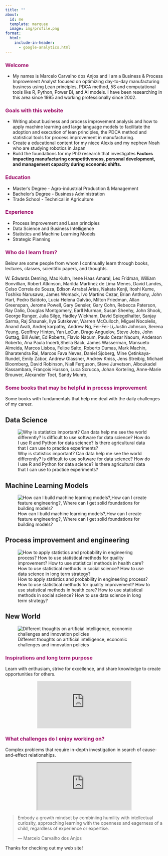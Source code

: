 ```yaml
---
title: ""
about:
  id: me
  template: marquee
  image: img/profile.png
format:
  html:
    include-in-header: 
      - google-analytics.html
---
```


### [**Welcome**]{style="color: #9D0F6A ;"}

-   My names is Marcelo Carvalho dos Anjos and I am a Business & Process Improvement Analyst focused on optimizing day-to-day manufacturing business using Lean principles, PDCA method, 5S and computational tools like R, Python, Power BI, and AI models. I have been researching in this area since 1995 and working professionally since 2002.

### [**Goals with this website**]{style="color: #9D0F6A ;"}

-   Writing about business and process improvement analysis and how to apply machine learning and large language models to facilitate the adoption and execution of lean principles, the PDCA method and statistical tools for process improvement in manufacturing.
-   Create a educational content for my niece Alexis and my nephew Noah who are studying robotics in Japan
-   Build the foundations for my PhD research that investigates **Factors impacting manufacturing competitiveness, personal development, and management capacity during economic shifts.**

### [**Education**]{style="color: #9D0F6A ;"}

-   Master's Degree - Agro-industrial Production & Management
-   Bachelor's Degree - Business Administration
-   Trade School - Technical in Agriculture

### [**Experience**]{style="color: #9D0F6A ;"}

-   Process Improvement and Lean principles
-   Data Science and Business Intelligence
-   Statistics and Machine Learning Models
-   Strategic Planning

### [**Who do I learn from?**]{style="color: #9D0F6A ;"}

Below are some people from whom I continually learn through books, lectures, classes, scientific papers, and thoughts.

W. Edwards Deming, Max Kuhn, Irene Haas Amaral, Lex Fridman, William Bonvillian, Robert Atkinson, Marilda Martinez de Lima Menes, David Landes, Celso Correia de Souza, Edison Arrabal Arias, Nakata Kenji, Itoshi Kume, Toshiko Narusawa, James Womack, Ivo Martins Cezar, Brian Anthony, John Hart, Pedro Baldoto, Lucia Helena Galvão, Milton Friedman, Allan Greenspan, Jerome Powell, Gary Gensler, Gary Cohn, Rebecca Paterson, Ray Dalio, Douglas Montgomery, Earll Murman, Susan Sheehy, John Shook, George Runger, Julia Silge, Hadley Wickham, David Spiegelhalter, Sanjay Sarma, Raj Shaunak, Ilya Sutskever, Warren McCulloch, Miguel Nocolelis, Anand Avati, Andrej karpathy, Andrew Ng, Fei-Fei-Li,Justin Johnson, Serena Yeung, Geoffrey Hinton, Yan LeCun, Drago Anguelov, Steve Jobs, John Guttag, Bill Aulet, Ed Roberts, Flavio Naoum, Paulo Cezar Naoum, Anderson Roberto, Ana Paula Incerti,Sheila Back, James Wasserman, Mansueto Almeida, Marcos Lisboa, Felipe Salto, Roberto Dumas, Mark Machin, Bharatendra Rai, Marcos Fava Neves, Daniel Sjoberg, Mine Çetinkaya-Rundel, Emily Zabor, Andrew Glassner, Andrew Kniss, Jens Streibig, Michael Bloomberg, David Robinson, Niall Ferguson, Steve Jurvetson, Alboukadel Kassambara, François Husson, Luca Scrucca, Johan Korteling, Anne-Marie Brouwer, Alexander Toet, Sandy Munro,

### [**Some books that may be helpful in process improvement**]{style="color: #9D0F6A ;"}

Some books with fundamentals that help me deal with the daily challenges of my career.

::: panel-tabset
## Data Science

![Why is statistics important? Can data help me see the world differently? Is difficult to use software for data science? How do I use R and Python for data science? Is there agricultural data that I can use to practice experiments?](img/book_data_science.png)

## Machine Learning Models

![How can I build machine learning models?,How can I create feature engineering?, Where can I get solid foundations for building models?](img/book_feature_engineering.png)

## Process improvement and engineering

![How to apply statistics and probability in engineering process? How to use statistical methods for quality improvement? How to use statistical methods in health care? How to use statistical methods in social science? How to use data science in long term strategy?](img/book_engineering.png)

## New World

![Different thoughts on artificial intelligence, economic challenges and innovation policies](img/book_future.png)
:::

### [**Inspirations and long term purpose**]{style="color: #9D0F6A ;"}

Learn with enthusiam, strive for excellence, and share knowledge to create opportunities for others.

::: wrap
<center>

<iframe src="https://www.youtube.com/embed/twdg8415WH4?si=nrKzhvcBYseZcO9J" frameborder="0" allow="autoplay; encrypted-media" allowfullscreen>

</iframe>

</center>
:::

### [**What challenges do I enjoy working on?**]{style="color: #9D0F6A ;"}

Complex problems that require in-depth investigation in search of cause-and-effect relationships.

::: wrap
<center>

<iframe src="https://www.youtube.com/embed/_YwrI5SlS8Q?si=l5hkvvqPprCaa0NQ" rameborder="0" allow="autoplay; encrypted-media" allowfullscreen>

</iframe>

</center>
:::

> Embody a growth mindset by combiniing humility with intellectual curiosity, approaching learning with the openness and eagerness of a child, regardless of experience or expertise.
>
> — Marcelo Carvalho dos Anjos

Thanks for checking out my web site!

